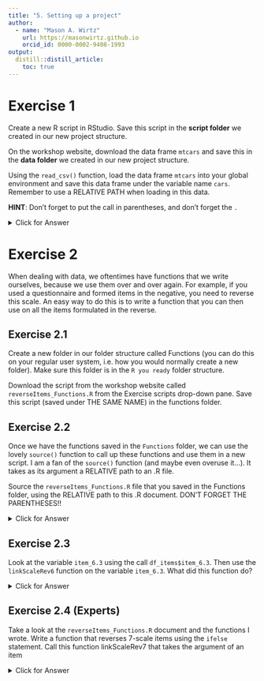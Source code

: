 ```yaml
---
title: "5. Setting up a project"
author:
  - name: "Mason A. Wirtz"
    url: https://masonwirtz.github.io
    orcid_id: 0000-0002-9408-1993
output:
  distill::distill_article:
    toc: true
---
```


# Exercise 1

Create a new R script in RStudio. Save this script in the **script folder** we created in our new project structure.

On the workshop website, download the data frame `mtcars` and save this in the **data folder** we created in our new project structure. 

Using the `read_csv()` function, load the data frame `mtcars` into your global environment and save this data frame under the variable name `cars`. Remember to use a RELATIVE PATH when loading in this data.

**HINT**: Don't forget to put the call in parentheses, and don't forget the `.`

<details>
  <summary>Click for Answer</summary>

**SOLUTION**

If we use the `read_csv` function, we are loading in our data as a tibble, which is really neat (thanks to the `tidyverse` package(s)). When we read in data from other folders, i.e. from places that are not in the same folder that our script is saved, we need to define the RELATIVE path, which in this case is `"./Data/mtcars.csv"`. Since this data is saved in the Data folder, but our script is in the Script folder, we need to jump OUT of the Scripts folder (which is what the `.` does), and then jump INTO the Data folder (which is what the `/Data/`) does. Once we have defined this as our RELATIVE path, we can then enter the name of the data frame we want to load (which is `mtcars.csv`). 

```r

cars = read_csv("./Data/mtcars.csv")

```

</details> 

# Exercise 2

When dealing with data, we oftentimes have functions that we write ourselves, because we use them over and over again. For example, if you used a questionnaire and formed items in the negative, you need to reverse this scale. An easy way to do this is to write a function that you can then use on all the items formulated in the reverse. 

## Exercise 2.1

Create a new folder in our folder structure called Functions (you can do this on your regular user system, i.e. how you would normally create a new folder). Make sure this folder is in the `R you ready` folder structure.  

Download the script from the workshop website called `reverseItems_Functions.R` from the Exercise scripts drop-down pane. Save this script (saved under THE SAME NAME) in the functions folder. 

## Exercise 2.2

Once we have the functions saved in the `Functions` folder, we can use the lovely `source()` function to call up these functions and use them in a new script. I am a fan of the `source()` function (and maybe even overuse it...). It takes as its argument a RELATIVE path to an .R file. 

Source the `reverseItems_Functions.R` file that you saved in the Functions folder, using the RELATIVE path to this .R document. DON'T FORGET THE PARENTHESES!!


<details>
  <summary>Click for Answer</summary>

Using the relative path, we can source in the functions (and the data frame I included in this script). The source function runs and loads the script in its entirety, so if you created variables, data frames etc. in this script, those will be loaded along with the functions you wrote. 

```r

source("./Functions/reverseItems_Functions.R")

```

</details> 

## Exercise 2.3

Look at the variable `item_6.3` using the call `df_items$item_6.3`. Then use the `linkScaleRev6` function on the variable `item_6.3`. What did this function do? 

<details>
  <summary>Click for Answer</summary>

You guessed it, this home-made function reversed the scale, turning 1s into 6s, 2s into 5s, and so forth. Isn't that practical?!

</details> 

## Exercise 2.4 (Experts)

Take a look at the `reverseItems_Functions.R` document and the functions I wrote. Write a function that reverses 7-scale items using the `ifelse` statement. Call this function linkScaleRev7 that takes the argument of an item

<details>
  <summary>Click for Answer</summary>

If you understood the functions I wrote, this activity shouldn't be all that challenging :) All you need to do is add an extra `ifelse()` function to the mix, so that the entire scale is reversed. 

```r

# reverse a 6-scale item ----
linkScaleRev7 =
  function(item){
    ifelse(item == 1, 7,
           ifelse(item == 2, 6,
                  ifelse(item == 3, 5,
                         ifelse(item == 4, 4,
                                ifelse(item == 5, 3,
                                       ifelse(item == 6, 2, 
                                              ifelse(item == 7, 2, NA)))))))
  }

```


</details> 
























